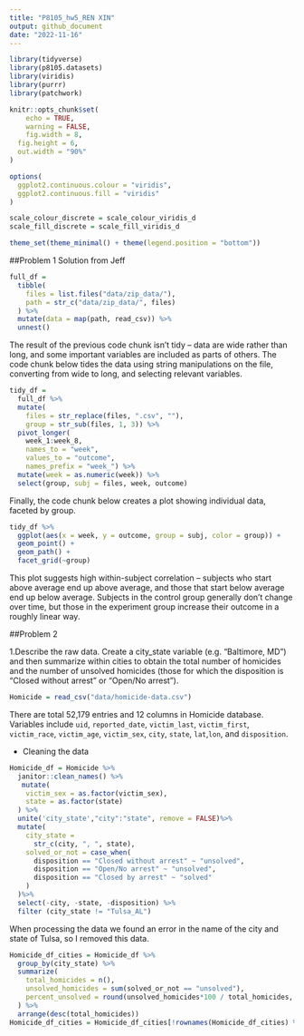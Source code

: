 ```yaml
---
title: "P8105_hw5_REN XIN"
output: github_document
date: "2022-11-16"
---
```


```r
library(tidyverse)
library(p8105.datasets)
library(viridis)
library(purrr)
library(patchwork)

knitr::opts_chunk$set(
	echo = TRUE,
	warning = FALSE,
	fig.width = 8, 
  fig.height = 6,
  out.width = "90%"
)

options(
  ggplot2.continuous.colour = "viridis",
  ggplot2.continuous.fill = "viridis"
)

scale_colour_discrete = scale_colour_viridis_d
scale_fill_discrete = scale_fill_viridis_d

theme_set(theme_minimal() + theme(legend.position = "bottom"))
```


##Problem 1
Solution from Jeff
```r
full_df = 
  tibble(
    files = list.files("data/zip_data/"),
    path = str_c("data/zip_data/", files)
  ) %>% 
  mutate(data = map(path, read_csv)) %>% 
  unnest()
```

The result of the previous code chunk isn't tidy -- data are wide rather than long, and some important variables are included as parts of others. The code chunk below tides the data using string manipulations on the file, converting from wide to long, and selecting relevant variables. 

```r
tidy_df = 
  full_df %>% 
  mutate(
    files = str_replace(files, ".csv", ""),
    group = str_sub(files, 1, 3)) %>% 
  pivot_longer(
    week_1:week_8,
    names_to = "week",
    values_to = "outcome",
    names_prefix = "week_") %>% 
  mutate(week = as.numeric(week)) %>% 
  select(group, subj = files, week, outcome)
```

Finally, the code chunk below creates a plot showing individual data, faceted by group. 

```r
tidy_df %>% 
  ggplot(aes(x = week, y = outcome, group = subj, color = group)) + 
  geom_point() + 
  geom_path() + 
  facet_grid(~group)
```

This plot suggests high within-subject correlation -- subjects who start above average end up above average, and those that start below average end up below average. Subjects in the control group generally don't change over time, but those in the experiment group increase their outcome in a roughly linear way. 

##Problem 2

1.Describe the raw data. Create a city_state variable (e.g. “Baltimore, MD”) and then summarize within cities to obtain the total number of homicides and the number of unsolved homicides (those for which the disposition is “Closed without arrest” or “Open/No arrest”).

```r
Homicide = read_csv("data/homicide-data.csv") 
```

There are total 52,179 entries and 12 columns in Homicide database. Variables include `uid`, `reported_date`, `victim_last`, `victim_first`, `victim_race`, `victim_age`, `victim_sex`, `city`, `state`, `lat`,`lon`, and `disposition`. 

- Cleaning the data

```r
Homicide_df = Homicide %>% 
  janitor::clean_names() %>% 
   mutate(
    victim_sex = as.factor(victim_sex),
    state = as.factor(state)
  ) %>% 
  unite('city_state',"city":"state", remove = FALSE)%>%
  mutate(
    city_state = 
      str_c(city, ", ", state),
    solved_or_not = case_when(
      disposition == "Closed without arrest" ~ "unsolved",
      disposition == "Open/No arrest" ~ "unsolved",
      disposition == "Closed by arrest" ~ "solved"
    )
  )%>% 
  select(-city, -state, -disposition) %>% 
  filter (city_state != "Tulsa_AL")
```
When processing the data we found an error in the name of the city and state of Tulsa, so I removed this data.



```r
Homicide_df_cities = Homicide_df %>% 
  group_by(city_state) %>% 
  summarize(
    total_homicides = n(),
    unsolved_homicides = sum(solved_or_not == "unsolved"),
    percent_unsolved = round(unsolved_homicides*100 / total_homicides, 1)
  ) %>% 
  arrange(desc(total_homicides))
Homicide_df_cities = Homicide_df_cities[!rownames(Homicide_df_cities) %in% c("51") , ]

```






